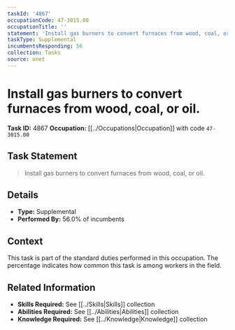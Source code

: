 ```yaml
---
taskId: '4867'
occupationCode: 47-3015.00
occupationTitle: ''
statement: 'Install gas burners to convert furnaces from wood, coal, or oil.'
taskType: Supplemental
incumbentsResponding: 56
collection: Tasks
source: onet
---
```

# Install gas burners to convert furnaces from wood, coal, or oil.

**Task ID:** 4867
**Occupation:** [[../Occupations|Occupation]] with code `47-3015.00`

## Task Statement

> Install gas burners to convert furnaces from wood, coal, or oil.

## Details

- **Type:** Supplemental
- **Performed By:** 56.0% of incumbents

## Context

This task is part of the standard duties performed in this occupation. The percentage indicates how common this task is among workers in the field.

## Related Information

- **Skills Required:** See [[../Skills|Skills]] collection
- **Abilities Required:** See [[../Abilities|Abilities]] collection
- **Knowledge Required:** See [[../Knowledge|Knowledge]] collection
